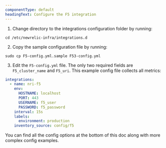 ```yaml
---
componentType: default
headingText: Configure the F5 integration
---
```


1. Change directory to the integrations configuration folder by running:

```shell
cd /etc/newrelic-infra/integrations.d
```

2. Copy the sample configuration file by running:

```shell
sudo cp F5-config.yml.sample F53-config.yml
```

3. Edit the `F5-config.yml` file. The only two required fields are `F5_cluster_name` and `F5_uri`. This example config file collects all metrics:

```yml
integrations:
  - name: nri-f5
    env:
      HOSTNAME: localhost
      PORT: 443
      USERNAME: f5_user
      PASSWORD: f5_password
    interval: 15s
    labels:
      environment: production
    inventory_source: config/f5
```

You can find all the config options at the bottom of this doc along with more complex config examples.
